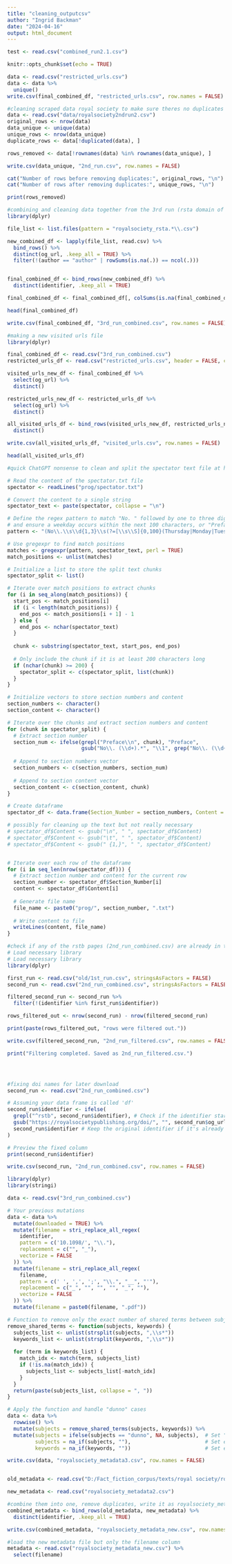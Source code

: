 ```yaml
---
title: "cleaning_outputcsv"
author: "Ingrid Backman"
date: "2024-04-16"
output: html_document
---
```

```r
test <- read.csv("combined_run2.1.csv")
```


```r
knitr::opts_chunk$set(echo = TRUE)
```

```r
data <- read.csv("restricted_urls.csv") 
data <- data %>%
  unique()
write.csv(final_combined_df, "restricted_urls.csv", row.names = FALSE)

```


```r
#cleaning scraped data royal society to make sure theres no duplicates
data <- read.csv("data/royalsociety2ndrun2.csv")
original_rows <- nrow(data)
data_unique <- unique(data)
unique_rows <- nrow(data_unique)
duplicate_rows <- data[!duplicated(data), ]

rows_removed <- data[!rownames(data) %in% rownames(data_unique), ]

write.csv(data_unique, "2nd_run.csv", row.names = FALSE)

cat("Number of rows before removing duplicates:", original_rows, "\n")
cat("Number of rows after removing duplicates:", unique_rows, "\n")

print(rows_removed)

```

```r
#combining and cleaning data together from the 3rd run (rsta domain of royal society)
library(dplyr)

file_list <- list.files(pattern = "royalsociety_rsta.*\\.csv")

new_combined_df <- lapply(file_list, read.csv) %>%
  bind_rows() %>%
  distinct(og_url, .keep_all = TRUE) %>%
  filter(!(author == "author" | rowSums(is.na(.)) == ncol(.)))


final_combined_df <- bind_rows(new_combined_df) %>%
  distinct(identifier, .keep_all = TRUE)

final_combined_df <- final_combined_df[, colSums(is.na(final_combined_df)) != nrow(final_combined_df)]

head(final_combined_df)

write.csv(final_combined_df, "3rd_run_combined.csv", row.names = FALSE)

```



```r
#making a new visited urls file
library(dplyr)

final_combined_df <- read.csv("3rd_run_combined.csv")
restricted_urls_df <- read.csv("restricted_urls.csv", header = FALSE, col.names = "og_url")

visited_urls_new_df <- final_combined_df %>%
  select(og_url) %>%
  distinct()

restricted_urls_new_df <- restricted_urls_df %>%
  select(og_url) %>%
  distinct()

all_visited_urls_df <- bind_rows(visited_urls_new_df, restricted_urls_new_df) %>%
  distinct()

write.csv(all_visited_urls_df, "visited_urls.csv", row.names = FALSE)

head(all_visited_urls_df)


```



```r
#quick ChatGPT nonsense to clean and split the spectator text file at https://www.gutenberg.org/files/12030/12030-h/12030-h.htm

# Read the content of the spectator.txt file
spectator <- readLines("prog/spectator.txt")

# Convert the content to a single string
spectator_text <- paste(spectator, collapse = "\n")

# Define the regex pattern to match "No. " followed by one to three digits
# and ensure a weekday occurs within the next 100 characters, or "Preface\n"
pattern <- "(No\\.\\s\\d{1,3}\\s(?=[\\s\\S]{0,100}(Thursday|Monday|Tuesday|Wednesday|Friday|Saturday|Sunday)))|Preface\\n"

# Use gregexpr to find match positions
matches <- gregexpr(pattern, spectator_text, perl = TRUE)
match_positions <- unlist(matches)

# Initialize a list to store the split text chunks
spectator_split <- list()

# Iterate over match positions to extract chunks
for (i in seq_along(match_positions)) {
  start_pos <- match_positions[i]
  if (i < length(match_positions)) {
    end_pos <- match_positions[i + 1] - 1
  } else {
    end_pos <- nchar(spectator_text)
  }
  
  chunk <- substring(spectator_text, start_pos, end_pos)
  
  # Only include the chunk if it is at least 200 characters long
  if (nchar(chunk) >= 200) {
    spectator_split <- c(spectator_split, list(chunk))
  }
}

# Initialize vectors to store section numbers and content
section_numbers <- character()
section_content <- character()

# Iterate over the chunks and extract section numbers and content
for (chunk in spectator_split) {
  # Extract section number
  section_num <- ifelse(grepl("Preface\\n", chunk), "Preface", 
                        gsub("No\\. (\\d+).*", "\\1", grep("No\\. (\\d+)", chunk, value = TRUE)))
  
  # Append to section numbers vector
  section_numbers <- c(section_numbers, section_num)
  
  # Append to section content vector
  section_content <- c(section_content, chunk)
}

# Create dataframe
spectator_df <- data.frame(Section_Number = section_numbers, Content = section_content)

```


```r
# possibly for cleaning up the text but not really necessary
# spectator_df$Content <- gsub("\n", " ", spectator_df$Content)
# spectator_df$Content <- gsub("\t", " ", spectator_df$Content)
# spectator_df$Content <- gsub(" {1,}", " ", spectator_df$Content)


# Iterate over each row of the dataframe
for (i in seq_len(nrow(spectator_df))) {
  # Extract section number and content for the current row
  section_number <- spectator_df$Section_Number[i]
  content <- spectator_df$Content[i]
  
  # Generate file name
  file_name <- paste0("prog/", section_number, ".txt")
  
  # Write content to file
  writeLines(content, file_name)
}


```

```r
#check if any of the rstb pages (2nd_run_combined.csv) are already in the first run in old/1st_run.csv. omit from 2nd_run_combined.csv the ones that are shared by both
# Load necessary library
# Load necessary library
library(dplyr)

first_run <- read.csv("old/1st_run.csv", stringsAsFactors = FALSE)
second_run <- read.csv("2nd_run_combined.csv", stringsAsFactors = FALSE)

filtered_second_run <- second_run %>%
  filter(!(identifier %in% first_run$identifier))

rows_filtered_out <- nrow(second_run) - nrow(filtered_second_run)

print(paste(rows_filtered_out, "rows were filtered out."))

write.csv(filtered_second_run, "2nd_run_filtered.csv", row.names = FALSE)

print("Filtering completed. Saved as 2nd_run_filtered.csv.")





```

```r
#fixing doi names for later download
second_run <- read.csv("2nd_run_combined.csv")

# Assuming your data frame is called 'df'
second_run$identifier <- ifelse(
  grepl("^rstb", second_run$identifier), # Check if the identifier starts with 'rstb'
  gsub("https://royalsocietypublishing.org/doi/", "", second_run$og_url), # Extract the DOI part from 'og_url'
  second_run$identifier # Keep the original identifier if it's already in the correct format
)

# Preview the fixed column
print(second_run$identifier)

write.csv(second_run, "2nd_run_combined.csv", row.names = FALSE)


```


```r
library(dplyr)
library(stringi)

data <- read.csv("3rd_run_combined.csv")

# Your previous mutations
data <- data %>%
  mutate(downloaded = TRUE) %>%
  mutate(filename = stri_replace_all_regex(
    identifier,
    pattern = c('10.1098/', "\\."),
    replacement = c("", "_"),
    vectorize = FALSE
  )) %>%
  mutate(filename = stri_replace_all_regex(
    filename,
    pattern = c(' ', ',', ';', "\\.", "__", "'"),
    replacement = c("_", "", "", "", "_", ""),
    vectorize = FALSE
  )) %>%
  mutate(filename = paste0(filename, ".pdf"))

# Function to remove only the exact number of shared terms between subjects and keywords
remove_shared_terms <- function(subjects, keywords) {
  subjects_list <- unlist(strsplit(subjects, ",\\s*"))
  keywords_list <- unlist(strsplit(keywords, ",\\s*"))
  
  for (term in keywords_list) {
    match_idx <- match(term, subjects_list)
    if (!is.na(match_idx)) {
      subjects_list <- subjects_list[-match_idx]
    }
  }
  return(paste(subjects_list, collapse = ", "))
}

# Apply the function and handle "dunno" cases
data <- data %>%
  rowwise() %>%
  mutate(subjects = remove_shared_terms(subjects, keywords)) %>%
  mutate(subjects = ifelse(subjects == "dunno", NA, subjects),  # Set "dunno" to NA
         subjects = na_if(subjects, ""),                        # Set empty subjects to NA
         keywords = na_if(keywords, ""))                        # Set empty keywords to NA

write.csv(data, "royalsociety_metadata3.csv", row.names = FALSE)



```

```r
old_metadata <- read.csv("D:/Fact_fiction_corpus/texts/royal society/royalsociety_metadata.csv")

new_metadata <- read.csv("royalsociety_metadata2.csv")

#combine them into one, remove duplicates, write it as royalsociety_metadata_new.csv
combined_metadata <- bind_rows(old_metadata, new_metadata) %>%
  distinct(identifier, .keep_all = TRUE)

write.csv(combined_metadata, "royalsociety_metadata_new.csv", row.names = FALSE)

#load the new metadata file but only the filename column
metadata <- read.csv("royalsociety_metadata_new.csv") %>%
  select(filename)

```

